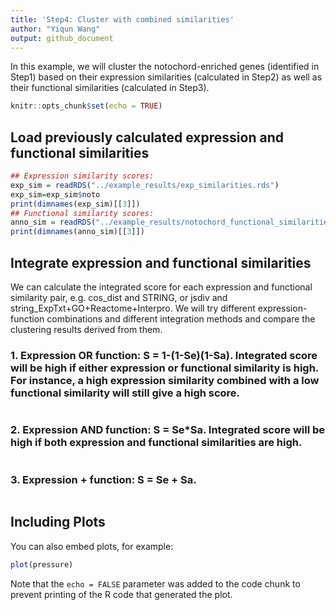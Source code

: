 ```yaml
---
title: 'Step4: Cluster with combined similarities'
author: "Yiqun Wang"
output: github_document
---
```

In this example, we will cluster the notochord-enriched genes (identified in Step1) based on their expression similarities (calculated in Step2) as well as their functional similarities (calculated in Step3). 
```r
knitr::opts_chunk$set(echo = TRUE)
```

## Load previously calculated expression and functional similarities
```r
## Expression similarity scores:
exp_sim = readRDS("../example_results/exp_similarities.rds")
exp_sim=exp_sim$noto
print(dimnames(exp_sim)[[3]])
## Functional similarity scores:
anno_sim = readRDS("../example_results/notochord_functional_similarities.RDS")
print(dimnames(anno_sim)[[3]])
```

## Integrate expression and functional similarities
We can calculate the integrated score for each expression and functional similarity pair, e.g. cos_dist and STRING, or jsdiv and string_ExpTxt+GO+Reactome+Interpro. We will try different expression-function combinations and different integration methods and compare the clustering results derived from them. 

### 1. Expression OR function: S = 1-(1-Se)(1-Sa). Integrated score will be high if either expression or functional similarity is high. For instance, a high expression similarity combined with a low functional similarity will still give a high score. 
```r

```

### 2. Expression AND function: S = Se*Sa. Integrated score will be high if both expression and functional similarities are high.
```r

```

### 3. Expression + function: S = Se + Sa.
```r

```


## Including Plots

You can also embed plots, for example:

```r
plot(pressure)
```

Note that the `echo = FALSE` parameter was added to the code chunk to prevent printing of the R code that generated the plot.
